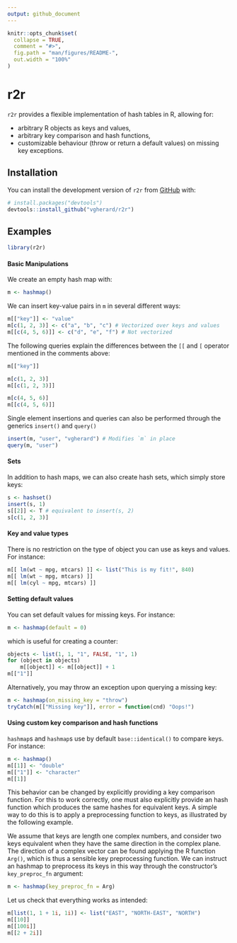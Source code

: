 ```yaml
---
output: github_document
---
```


<!-- README.md is generated from README.Rmd. Please edit that file -->

```r
knitr::opts_chunk$set(
  collapse = TRUE,
  comment = "#>",
  fig.path = "man/figures/README-",
  out.width = "100%"
)
```

# r2r

<!-- badges: start -->
<!-- badges: end -->

`r2r` provides a flexible implementation of hash tables in R, allowing for:

- arbitrary R objects as keys and values,
- arbitrary key comparison and hash functions,
- customizable behaviour (throw or return a default values) on missing key exceptions.

## Installation

You can install the development version of `r2r` from [GitHub](https://github.com/vgherard/r2r) with:

``` r
# install.packages("devtools")
devtools::install_github("vgherard/r2r")
```
## Examples

```r
library(r2r)
```

#### Basic Manipulations

We create an empty hash map with:

```r
m <- hashmap()
```

We can insert key-value pairs in `m` in several different ways:

```r
m[["key"]] <- "value"
m[c(1, 2, 3)] <- c("a", "b", "c") # Vectorized over keys and values
m[[c(4, 5, 6)]] <- c("d", "e", "f") # Not vectorized
```

The following queries explain the differences between the `[[` and `[` operator mentioned in the comments above:

```r
m[["key"]]

m[c(1, 2, 3)]
m[[c(1, 2, 3)]]

m[c(4, 5, 6)]
m[[c(4, 5, 6)]]
```

Single element insertions and queries can also be performed through the generics `insert()` and `query()`

```r
insert(m, "user", "vgherard") # Modifies `m` in place
query(m, "user")
```

#### Sets

In addition to hash maps, we can also create hash sets, which simply store keys:

```r
s <- hashset()
insert(s, 1)
s[[2]] <- T # equivalent to insert(s, 2)
s[c(1, 2, 3)]
```

#### Key and value types

There is no restriction on the type of object you can use as keys and values. For instance:

```r
m[[ lm(wt ~ mpg, mtcars) ]] <- list("This is my fit!", 840)
m[[ lm(wt ~ mpg, mtcars) ]]
m[[ lm(cyl ~ mpg, mtcars) ]]
```

#### Setting default values
You can set default values for missing keys. For instance:

```r
m <- hashmap(default = 0)
```

which is useful for creating a counter:

```r
objects <- list(1, 1, "1", FALSE, "1", 1)
for (object in objects)
	m[[object]] <- m[[object]] + 1
m[["1"]]
```

Alternatively, you may throw an exception upon querying a missing key:

```r
m <- hashmap(on_missing_key = "throw")
tryCatch(m[["Missing key"]], error = function(cnd) "Oops!")
```


#### Using custom key comparison and hash functions
`hashmap`s and `hashmap`s use by default `base::identical()` to compare keys. 
For instance:

```r
m <- hashmap()
m[[1]] <- "double"
m[["1"]] <- "character"
m[[1]]
```

This behavior can be changed by explicitly providing a key comparison function.
For this to work correctly, one must also explicitly provide an hash function which produces the same hashes for equivalent keys. A simple way to do this is 
to apply a preprocessing function to keys, as illustrated by the following example.

We assume that keys are length one complex numbers, and consider two keys equivalent when they have the same direction in the complex plane. The direction of a complex vector can be found applying the R function `Arg()`, which is thus a sensible key preprocessing function. We can instruct an hashmap to preprocess its keys in this way through the constructor's `key_preproc_fn` argument:

```r
m <- hashmap(key_preproc_fn = Arg)
```

Let us check that everything works as intended:

```r
m[list(1, 1 + 1i, 1i)] <- list("EAST", "NORTH-EAST", "NORTH")
m[[10]]
m[[100i]]
m[[2 + 2i]]
```
